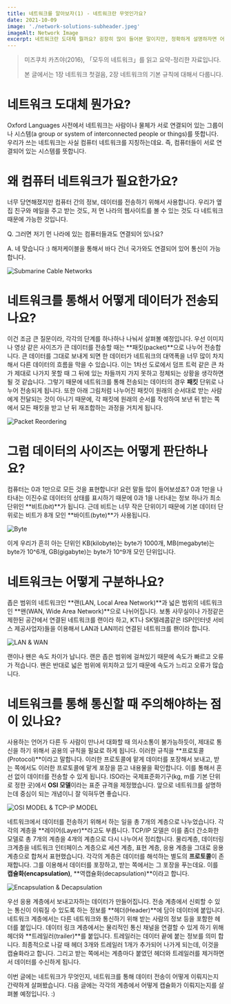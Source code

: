 ```yaml
---
title: 네트워크를 알아보자(1) - 네트워크란 무엇인가요?
date: 2021-10-09
image: './network-solutions-subheader.jpeg'
imageAlt: Network Image
excerpt: 네트워크란 도대체 뭘까요? 굉장히 많이 들어본 말이지만, 정확하게 설명하자면 어려운 그 단어. 한번 알아봅시다!
---
```


> 미즈쿠치 카츠야(2016), 「모두의 네트워크」를 읽고 요약-정리한 자료입니다.
>
> 본 글에서는 1장 네트워크 첫걸음, 2장 네트워크의 기본 규칙에 대해서 다룹니다.

# 네트워크 도대체 뭔가요?

Oxford Languages 사전에서 네트워크는 사람이나 물체가 서로 연결되어 있는 그룹이나 시스템(a group or system of interconnected
people or things)를 뜻합니다. 우리가 쓰는 네트워크는 사실 컴퓨터 네트워크를 지칭하는데요. 즉, 컴퓨터들이 서로 연결되어 있는 시스템를 뜻합니다.

# 왜 컴퓨터 네트워크가 필요한가요?

너무 당연해졌지만 컴퓨터 간의 정보, 데이터를 전송하기 위해서 사용합니다. 우리가 옆집 친구와 메일을 주고 받는 것도, 저 먼 나라의 웹사이트를 볼 수 있는 것도
다 네트워크 때문에 가능한 것입니다.

Q. 그러면 저기 먼 나라에 있는 컴퓨터들과도 연결되어 있나요?

A. 네 맞습니다 :) 해저케이블을 통해서 바다 건너 국가와도 연결되어 있어 통신이 가능합니다.

![Submarine Cable Networks](./submarine-cable-networks.jpeg)

# 네트워크를 통해서 어떻게 데이터가 전송되나요?

이건 조금 큰 질문이라, 각각의 단계를 하나하나 나눠서 살펴볼 예정입니다. 우선 이미지나 영상 같은 사이즈가 큰 데이터를 전송할 때는
**패킷(packet)**으로 나누어 전송합니다. 큰 데이터를 그대로 보내게 되면 한 데이터가 네트워크의 대역폭을 너무 많이 차지해서 다른 데이터의 흐름을 막을 수 있습니다.
이는 1차선 도로에서 덤프 트럭 같은 큰 차가 제대로 나가지 못할 때 그 뒤에 있는 차들까지 가지 못하고 정체되는 상황을 생각하면 될 것 같습니다. 그렇기 때문에
네트워크를 통해 전송되는 데이터의 경우 **패킷** 단위로 나누어 전송되게 됩니다. 또한 아래 그림처럼 나누어진 패킷이 원래의 순서대로 받는 사람에게
전달되는 것이 아니기 때문에, 각 패킷에 원래의 순서를 작성하여 보낸 뒤 받는 쪽에서 모든 패킷을 받고 난 뒤 재조합하는 과정을 거치게 됩니다.

![Packet Reordering](./packet-reordering.png)

# 그럼 데이터의 사이즈는 어떻게 판단하나요?

컴퓨터는 0과 1만으로 모든 것을 표현합니다! 요런 말들 많이 들어보셨죠? 0과 1만을 나타내는 이진수로 데이터의 상태를 표시하기 때문에 0과 1을 나타내는 정보
하나가 최소 단위인 **비트(bit)**가 됩니다. 근데 비트는 너무 작은 단위이기 때문에 기본 데이터 단위로는 비트가 8개 모인 **바이트(byte)**가 사용됩니다.

![Byte](./byte.png)

이게 우리가 흔히 아는 단위인 KB(kilobyte)는 byte가 1000개, MB(megabyte)는 byte가 10^6개, GB(gigabyte)는 byte가 10^9개 모인 단위입니다.

# 네트워크는 어떻게 구분하나요?

좁은 범위의 네트워크인 **랜(LAN, Local Area Network)**과 넓은 범위의 네트워크인 **왠(WAN, Wide Area Network)**으로 나뉘어집니다.
보통 사무실이나 가정같은 제한된 공간에서 연결된 네트워크를 랜이라 하고, KT나 SK텔레콤같은 ISP(인터넷 서비스 제공사업자)들을 이용해서 LAN과 LAN끼리
연결된 네트워크를 뢘이라 합니다.

![LAN & WAN](./wan-lan.png)

랜이나 왠은 속도 차이가 납니다. 랜은 좁은 범위에 걸쳐있기 때문에 속도가 빠르고 오류가 적습니다. 왠은 반대로 넓은 범위에 위치하고 있기 때문에 속도가
느리고 오류가 많습니다.

# 네트워크를 통해 통신할 때 주의해야하는 점이 있나요?

사용하는 언어가 다른 두 사람이 만나서 대화할 때 의사소통이 불가능하듯이, 제대로 통신을 하기 위해서 공용의 규칙을 필요로 하게 됩니다.
이러한 규칙을 **프로토콜(Protocol)**이라고 말합니다. 이러한 프로토콜에 맡게 데이터를 포장해서 보내고, 받는 쪽에서도 이러한 프로토콜에 맡게
포장을 뜯고 내용물을 확인합니다. 이를 통해서 혼선 없이 데이터를 전송할 수 있게 됩니다. ISO라는 국제표준화기구(kg, m를 기본 단위로 정한 곳)에서
**OSI 모델**이라는 표준 규격을 제정했습니다. 앞으로 네트워크를 설명하는데 중심이 되는 개념이니 잘 익혀두면 좋습니다.

![OSI MODEL & TCP-IP MODEL](./osi-model-tcp-ip-model.jpeg)

네트워크에서 데이터를 전송하기 위해서 하는 일을 총 7개의 계층으로 나누었습니다. 각각의 계층을 **레이어(Layer)**라고도 부릅니다.
TCP/IP 모델은 이를 좀더 간소화한 모델로 총 7개의 계층을 4개의 계층으로 다시 나누어서 정리합니다.
물리계층, 데이터링크계층을 네트워크 인터페이스 계층으로 세션 계층, 표현 계층, 응용 계층을 그대로 응용 계층으로 합쳐서 표현했습니다.
각각의 계층은 데이터를 해석하는 별도의 **프로토콜**이 존재합니다. 그를 이용해서 데이터를 포장하고, 받는 쪽에서는 그 포장을 푸는데요.
이를 **캡슐화(encapsulation)**, **역캡슐화(decapsulation)**이라고 합니다.

![Encapsulation & Decapsulation](./encapsulation-decapsulation.png)

우선 응용 계층에서 보내고자하는 데이터가 만들어집니다. 전송 계층에서 신뢰할 수 있는 통신이 이뤄질 수 있도록 하는 정보를 **헤더(Header)**에 담아
데이터에 붙입니다. 네트워크 계층에서는 다른 네트워크와 통신하기 위해 받는 사람의 정보 등을 포함한 헤더를 붙입니다.
데이터 링크 계층에서는 물리적인 통신 채널을 연결할 수 있게 하기 위해 헤더와 **트레일러(trailer)**를 붙입니다. 트레일러는 데이터 끝에 붙는 정보를 의미
합니다. 최종적으로 나갈 때 헤더 3개와 트레일러 1개가 추가되어 나가게 되는데, 이것을 캡슐화라고 합니다.
그리고 받는 쪽에서는 계층마다 붙였던 헤더와 트레일러를 제거하면서 데이터를 수신하게 됩니다.

이번 글에는 네트워크가 무엇인지, 네트워크를 통해 데이터 전송이 어떻게 이뤄지는지 간략하게 살펴봤습니다.
다음 글에는 각각의 계층에서 어떻게 캡슐화가 이뤄지는지를 살펴볼 예정입니다. :)
